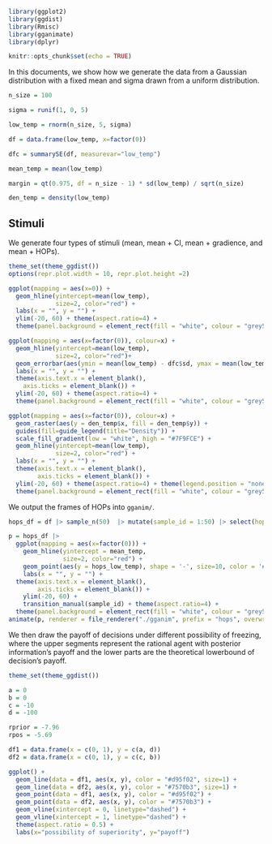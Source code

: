 ```r
library(ggplot2)
library(ggdist)
library(Rmisc)
library(gganimate)
library(dplyr)

knitr::opts_chunk$set(echo = TRUE)
```

In this documents, we show how we generate the data from a Gaussian distribution with a fixed mean and sigma drawn from a uniform distribution.

```r

n_size = 100

sigma = runif(1, 0, 5)

low_temp = rnorm(n_size, 5, sigma)

df = data.frame(low_temp, x=factor(0))

dfc = summarySE(df, measurevar="low_temp")

mean_temp = mean(low_temp)

margin = qt(0.975, df = n_size - 1) * sd(low_temp) / sqrt(n_size)

den_temp = density(low_temp)
```

## Stimuli

We generate four types of stimuli (mean, mean + CI, mean + gradience, and mean + HOPs).

```r

theme_set(theme_ggdist())
options(repr.plot.width = 10, repr.plot.height =2)

ggplot(mapping = aes(x=0)) +
  geom_hline(yintercept=mean(low_temp),
             size=2, color="red") +
  labs(x = "", y = "") + 
  ylim(-20, 60) + theme(aspect.ratio=4) + 
  theme(panel.background = element_rect(fill = "white", colour = "grey50"))
```

```r
ggplot(mapping = aes(x=factor(0)), colour=x) +
  geom_hline(yintercept=mean(low_temp),
             size=2, color="red")+
  geom_errorbar(aes(ymin = mean(low_temp) - dfc$sd, ymax = mean(low_temp) + dfc$sd), width = 0.2) +
  labs(x = "", y = "") +
  theme(axis.text.x = element_blank(),
    axis.ticks = element_blank()) + 
  ylim(-20, 60) + theme(aspect.ratio=4) + 
  theme(panel.background = element_rect(fill = "white", colour = "grey50"))
```

```r
ggplot(mapping = aes(x=factor(0)), colour=x) +
  geom_raster(aes(y = den_temp$x, fill = den_temp$y)) + 
  guides(fill=guide_legend(title="Density")) +
  scale_fill_gradient(low = "white", high = "#7F9FCE") + 
  geom_hline(yintercept=mean(low_temp),
             size=2, color="red") +
  labs(x = "", y = "") +
  theme(axis.text.x = element_blank(),
        axis.ticks = element_blank()) + 
  ylim(-20, 60) + theme(aspect.ratio=4) + theme(legend.position = "none") + 
  theme(panel.background = element_rect(fill = "white", colour = "grey50"))
```
We output the frames of HOPs into `gganim/`.

```r
hops_df = df |> sample_n(50)  |> mutate(sample_id = 1:50) |> select(hops_low_temp = low_temp, everything())

p = hops_df |> 
  ggplot(mapping = aes(x=factor(0))) +
    geom_hline(yintercept = mean_temp,
               size=2, color="red") +
    geom_point(aes(y = hops_low_temp), shape = '-', size=10, color = '#7F9FCE') +
    labs(x = "", y = "") + 
  theme(axis.text.x = element_blank(),
        axis.ticks = element_blank()) + 
    ylim(-20, 60) +
    transition_manual(sample_id) + theme(aspect.ratio=4) + 
  theme(panel.background = element_rect(fill = "white", colour = "grey50"))
animate(p, renderer = file_renderer("./gganim", prefix = "hops", overwrite = TRUE), fps = 5)
```

We then draw the payoff of decisions under different possibility of freezing, where the upper segments represent the rational agent with posterior information's payoff and the lower parts are the theoretical lowerbound of decision's payoff.

```r
theme_set(theme_ggdist())

a = 0
b = 0
c = -10
d = -100

rprior = -7.96
rpos = -5.69

df1 = data.frame(x = c(0, 1), y = c(a, d))
df2 = data.frame(x = c(0, 1), y = c(c, b))

ggplot() +
  geom_line(data = df1, aes(x, y), color = "#d95f02", size=1) +
  geom_line(data = df2, aes(x, y), color = "#7570b3", size=1) +
  geom_point(data = df1, aes(x, y), color = "#d95f02") +
  geom_point(data = df2, aes(x, y), color = "#7570b3") +
  geom_vline(xintercept = 0, linetype="dashed") +
  geom_vline(xintercept = 1, linetype="dashed") +
  theme(aspect.ratio = 0.5) +
  labs(x="possibility of superiority", y="payoff")
```
